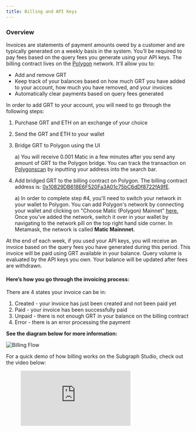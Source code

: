 ```yaml
---
title: Billing and API Keys
---
```


### Overview

Invoices are statements of payment amounts owed by a customer and are typically generated on a weekly basis in the system. You’ll be required to pay fees based on the query fees you generate using your API keys. The billing contract lives on the [Polygon](https://polygon.technology/) network. It’ll allow you to:

- Add and remove GRT
- Keep track of your balances based on how much GRT you have added to your account, how much you have removed, and your invoices
- Automatically clear payments based on query fees generated

In order to add GRT to your account, you will need to go through the following steps:

1. Purchase GRT and ETH on an exchange of your choice
2. Send the GRT and ETH to your wallet
3. Bridge GRT to Polygon using the UI

   a) You will receive 0.001 Matic in a few minutes after you send any amount of GRT to the Polygon bridge. You can track the transaction on [Polygonscan](https://polygonscan.com/) by inputting your address into the search bar.

4. Add bridged GRT to the billing contract on Polygon. The billing contract address is: [0x10829DB618E6F520Fa3A01c75bC6dDf8722fA9fE](https://polygonscan.com/address/0x10829DB618E6F520Fa3A01c75bC6dDf8722fA9fE).

   a) In order to complete step #4, you'll need to switch your network in your wallet to Polygon. You can add Polygon's network by connecting your wallet and clicking on "Choose Matic (Polygon) Mainnet" [here.](https://chainlist.org/) Once you've added the network, switch it over in your wallet by navigating to the network pill on the top right hand side corner. In Metamask, the network is called **Matic Mainnnet.**

At the end of each week, if you used your API keys, you will receive an invoice based on the query fees you have generated during this period. This invoice will be paid using GRT available in your balance. Query volume is evaluated by the API keys you own. Your balance will be updated after fees are withdrawn.

#### Here’s how you go through the invoicing process:

There are 4 states your invoice can be in:

1. Created - your invoice has just been created and not been paid yet
2. Paid - your invoice has been successfully paid
3. Unpaid - there is not enough GRT in your balance on the billing contract
4. Error - there is an error processing the payment

**See the diagram below for more information:**

![Billing Flow](/img/billing-flow.png)

For a quick demo of how billing works on the Subgraph Studio, check out the video below:

<figure className="video-container">
  <iframe
    className="video-iframe"
    src="https://www.youtube.com/embed/UrfIpm-Vlgs"
    title="YouTube video player"
    frameBorder="0"
    allowFullScreen
 />
</figure>

### Multisig Users

Multisigs are smart-contracts that can exist only on the network they have been created, so if you created one on Ethereum Mainnet - it will only exist on Mainnet. Since our billing uses Polygon, if you were to bridge GRT to the multisig address on Polygon the funds would be lost.

To overcome this issue, we created [a dedicated tool](https://multisig-billing.thegraph.com/) that will help you deposit GRT on our billing contract (on behalf of the multisig) with a standard wallet / EOA (an account controlled by a private key).

You can access our Multisig Billing Tool here: https://multisig-billing.thegraph.com/

This tool will guide you to go through the following steps:

1. Connect your standard wallet / EOA (this wallet needs to own some ETH as well as the GRT you want to deposit)
2. Bridge GRT to Polygon. You will have to wait 7-8 minutes after the transaction is complete for the bridge transfer to be finalized.
3. Once your GRT is available on your Polygon balance you can deposit them to the billing contract while specifying the multisig address you are funding in the `Multisig Address` field.

Once the deposit transaction has been confirmed you can go back to [Subgraph Studio](https://thegraph.com/studio/) and connect with your Gnosis Safe Multisig to create API keys and use them to generate queries.

Those queries will generate invoices that will be paid automatically using the multisig’s billing balance.
